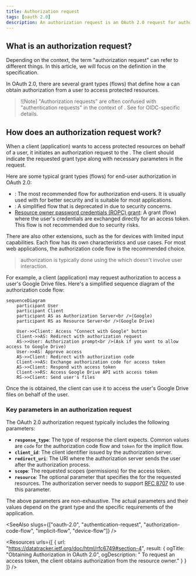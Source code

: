 ```yaml
---
title: Authorization request
tags: [oauth 2.0]
description: An authorization request is an OAuth 2.0 request for authorizing a client to access protected resources on behalf of a user. It is the first step of user authorization flows in OAuth 2.0.
---
```


## What is an authorization request?

Depending on the context, the term "authorization request" can refer to different things. In this article, we will focus on the definition in the <Ref slug="oauth-2.0" /> specification.

In OAuth 2.0, there are several grant types (flows) that define how a <Ref slug="client" /> can obtain authorization from a user to access protected resources.

> ![Note]
> "Authorization requests" are often confused with "authentication requests" in the context of <Ref slug="openid-connect" />. See <Ref slug="authentication-request" /> for OIDC-specific details.

## How does an authorization request work?

When a client (application) wants to access protected resources on behalf of a user, it initiates an authorization request to the <Ref slug="authorization-server" />. The client should indicate the requested grant type along with necessary parameters in the request.

Here are some typical grant types (flows) for end-user authorization in OAuth 2.0:

- <Ref slug="authorization-code-flow" />: The most recommended flow for authorization end-users. It is usually used with <Ref slug="pkce" /> for better security and is suitable for most applications.
- <Ref slug="implicit-flow" />: A simplified flow that is deprecated in <Ref slug="oauth-2.1" /> due to security concerns.
- [Resource owner password credentials (ROPC) grant](https://datatracker.ietf.org/doc/html/rfc6749#section-4.3): A grant (flow) where the user's credentials are exchanged directly for an access token. This flow is not recommended due to security risks.

There are also other extensions, such as the <Ref slug="device-flow" /> for devices with limited input capabilities. Each flow has its own characteristics and use cases. For most web applications, the authorization code flow is the recommended choice.

> <Ref slug="machine-to-machine" /> authorization is typically done using the <Ref slug="client-credentials-flow" /> which doesn't involve user interaction.

For example, a client (application) may request authorization to access a user's Google Drive files. Here's a simplified sequence diagram of the authorization code flow:

```mermaid
sequenceDiagram
    participant User
    participant Client
    participant AS as Authorization Server<br />(Google)
    participant RS as Resource Server<br />(Google Drive)

    User->>Client: Access "Connect with Google" button
    Client->>AS: Redirect with authorization request
    AS->>User: Authorization prompt<br />(Ask if you want to allow access to Google Drive)
    User->>AS: Approve access
    AS->>Client: Redirect with authorization code
    Client->>AS: Exchange authorization code for access token
    AS->>Client: Respond with access token
    Client->>RS: Access Google Drive API with access token
    RS->>Client: Send user's files
```

Once the <Ref slug="access-token" /> is obtained, the client can use it to access the user's Google Drive files on behalf of the user.

### Key parameters in an authorization request

The OAuth 2.0 authorization request typically includes the following parameters:

- **`response_type`**: The type of response the client expects. Common values are `code` for the authorization code flow and `token` for the implicit flow.
- **`client_id`**: The client identifier issued by the authorization server.
- **`redirect_uri`**: The URI where the authorization server sends the user after the authorization process.
- **`scope`**: The requested <Ref slug="scope">scopes</Ref> (permissions) for the access token.
- **`resource`**: The optional parameter that specifies the <Ref slug="resource-indicator" /> for the requested resources. The authorization server needs to support [RFC 8707](https://datatracker.ietf.org/doc/html/rfc8707) to use this parameter.

The above parameters are non-exhaustive. The actual parameters and their values depend on the grant type and the specific requirements of the application.

<SeeAlso slugs={["oauth-2.0", "authentication-request", "authorization-code-flow", "implicit-flow", "device-flow"]} />

<Resources
  urls={[
    { url: "https://datatracker.ietf.org/doc/html/rfc6749#section-4", result: {
      ogTitle: "Obtaining Authorization in OAuth 2.0",
      ogDescription: " To request an access token, the client obtains authorization from the resource owner."
    } }
  ]}
/>
